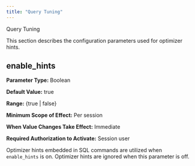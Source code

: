 ```yaml
---
title: "Query Tuning"
---
```


<div id="query_tuning" class="registered_link"></div>


<div class="index">

Query Tuning

</div>

This section describes the configuration parameters used for optimizer hints.

## enable_hints

**Parameter Type:** Boolean

**Default Value:** true

**Range:** {true | false}

**Minimum Scope of Effect:** Per session

**When Value Changes Take Effect:** Immediate

**Required Authorization to Activate:** Session user

Optimizer hints embedded in SQL commands are utilized when `enable_hints` is on. Optimizer hints are ignored when this parameter is off.
